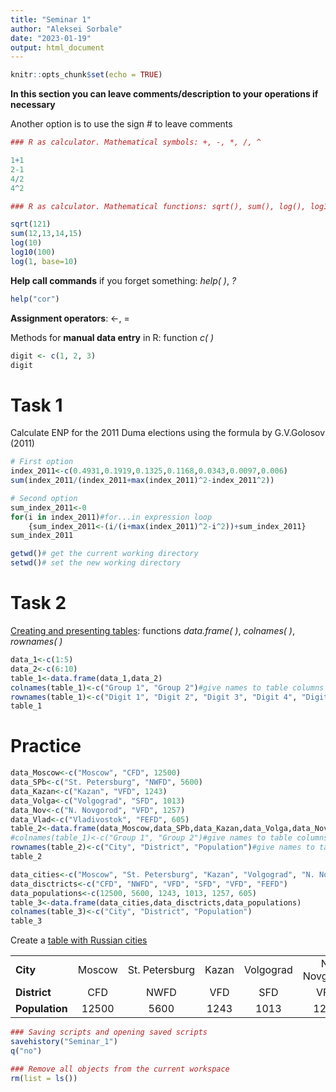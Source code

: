 ```yaml
---
title: "Seminar 1"
author: "Aleksei Sorbale"
date: "2023-01-19"
output: html_document
---
```


```r
knitr::opts_chunk$set(echo = TRUE)
```

**In this section you can leave comments/description to your operations if necessary**

Another option is to use the sign \# to leave comments

```r
### R as calculator. Mathematical symbols: +, -, *, /, ^

1+1
2-1
4/2
4^2
```

```r
### R as calculator. Mathematical functions: sqrt(), sum(), log(), log10(), log2(), log(x, base = y)

sqrt(121)
sum(12,13,14,15)
log(10)
log10(100)
log(1, base=10)
```

**Help call commands** if you forget something: *help( )*, *?*

```r
help("cor")
```


**Assignment operators**: \<-, =

Methods for **manual data entry** in R: function *c( )*
```r
digit <- c(1, 2, 3)
digit
```

# Task 1

Calculate ENP for the 2011 Duma elections using the formula by G.V.Golosov (2011)

```r
# First option
index_2011<-c(0.4931,0.1919,0.1325,0.1168,0.0343,0.0097,0.006)
sum(index_2011/(index_2011+max(index_2011)^2-index_2011^2))

# Second option
sum_index_2011<-0
for(i in index_2011)#for...in expression loop
	{sum_index_2011<-(i/(i+max(index_2011)^2-i^2))+sum_index_2011}
sum_index_2011
```

```r
getwd()# get the current working directory
setwd()# set the new working directory
```

# Task 2

[Creating and presenting tables]{.underline}: functions *data.frame( )*, *colnames( )*, *rownames( )*

```r
data_1<-c(1:5)
data_2<-c(6:10)
table_1<-data.frame(data_1,data_2)
colnames(table_1)<-c("Group 1", "Group 2")#give names to table columns 
rownames(table_1)<-c("Digit 1", "Digit 2", "Digit 3", "Digit 4", "Digit 5")#give names to table rows
table_1
```

# Practice
```r
data_Moscow<-c("Moscow", "CFD", 12500)
data_SPb<-c("St. Petersburg", "NWFD", 5600)
data_Kazan<-c("Kazan", "VFD", 1243)
data_Volga<-c("Volgograd", "SFD", 1013)
data_Nov<-c("N. Novgorod", "VFD", 1257)
data_Vlad<-c("Vladivostok", "FEFD", 605)
table_2<-data.frame(data_Moscow,data_SPb,data_Kazan,data_Volga,data_Nov,data_Vlad)
#colnames(table_1)<-c("Group 1", "Group 2")#give names to table columns 
rownames(table_2)<-c("City", "District", "Population")#give names to table rows
table_2
```


```r
data_cities<-c("Moscow", "St. Petersburg", "Kazan", "Volgograd", "N. Novgorod", "Vladivostok")
data_disctricts<-c("CFD", "NWFD", "VFD", "SFD", "VFD", "FEFD")
data_populations<-c(12500, 5600, 1243, 1013, 1257, 605)
table_3<-data.frame(data_cities,data_disctricts,data_populations)
colnames(table_3)<-c("City", "District", "Population")
table_3
```

Create a [table with Russian cities]{.underline}

|                |        |                |       |           |             |             |
|-----------|:---------:|:-----------:|:---------:|:---------:|:----------:|:----------:|
| **City**       | Moscow | St. Petersburg | Kazan | Volgograd | N. Novgorod | Vladivostok |
| **District**   |  CFD   |      NWFD      |  VFD  |    SFD    |     VFD     |    FEFD     |
| **Population** | 12500  |      5600      | 1243  |   1013    |    1257     |     605     |

```r
### Saving scripts and opening saved scripts
savehistory("Seminar_1")
q("no")

### Remove all objects from the current workspace
rm(list = ls())
```